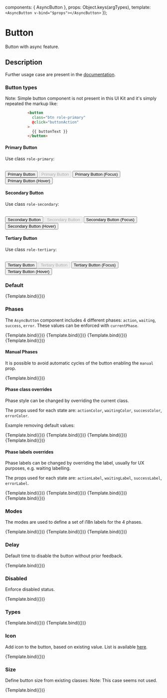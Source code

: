 
<Meta 
  title="Form/Button"
  component={AsyncButton}
/>

  components: { AsyncButton },
  props:      Object.keys(argTypes),
  template:   `<AsyncButton v-bind="$props"></AsyncButton>`
});

# Button

Button with async feature.

## Description

Further usage case are present in the [documentation](https://rancher.github.io/dashboard/code-base-works/forms-and-validation).


### Button types

Note: Simple button component is not present in this UI Kit and it's simply repeated the markup like:

```html
          <button
            class="btn role-primary"
            @click="buttonAction"
          >
            {{ buttonText }}
          </button>
```


#### Primary Button

Use class `role-primary`:

<br/>
<button className="btn role-primary">Primary Button</button>
<button className="btn role-primary" disabled>Primary Button</button>
<button className="btn role-primary focused">Primary Button (Focus)</button>
<button className="btn role-primary _hover">Primary Button (Hover)</button>

#### Secondary Button

Use class `role-secondary`:

<br/>
<button className="btn role-secondary">Secondary Button</button>
<button className="btn role-secondary" disabled>Secondary Button</button>
<button className="btn role-secondary focused">Secondary Button (Focus)</button>
<button className="btn role-secondary _hover">Secondary Button (Hover)</button>

#### Tertiary Button

Use class `role-tertiary`:

<br/>
<button className="btn role-tertiary">Tertiary Button</button>
<button className="btn role-tertiary" disabled>Tertiary Button</button>
<button className="btn role-tertiary focused">Tertiary Button (Focus)</button>
<button className="btn role-tertiary _hover">Tertiary Button (Hover)</button>


### Default

<Canvas>
  <Story
    name="Default"
    args={{}}>
    {Template.bind({})}
  </Story>
</Canvas>


### Phases

The `AsyncButton` component includes 4 different phases: `action`, `waiting`, `success`, `error`. 
These values can be enforced with `currentPhase`.

<Canvas>
  <Story
    name="Phase: action"
    args={{
      currentPhase: `action`
    }}>
    {Template.bind({})}
  </Story>
</Canvas>

<Canvas>
  <Story
    name="Phase: waiting"
    args={{
      currentPhase: `waiting`
    }}>
    {Template.bind({})}
  </Story>
</Canvas>

<Canvas>
  <Story
    name="Phase: success"
    args={{
      currentPhase: `success`
    }}>
    {Template.bind({})}
  </Story>
</Canvas>

<Canvas>
  <Story
    name="Phase: error"
    args={{
      currentPhase: `error`
    }}>
    {Template.bind({})}
  </Story>
</Canvas>

#### Manual Phases

It is possible to avoid automatic cycles of the button enabling the `manual` prop.

<Canvas>
  <Story
    name="Manual"
    args={{
      manual: true
    }}>
    {Template.bind({})}
  </Story>
</Canvas>


#### Phase class overrides

Phase style can be changed by overriding the current class.

The props used for each state are: `actionColor`, `waitingColor`, `successColor`, `errorColor`.

Example removing default values:

<Canvas>
  <Story
    name="Phase class: action"
    args={{
      actionColor: `action`,
      currentPhase: `action`
    }}>
    {Template.bind({})}
  </Story>
</Canvas>

<Canvas>
  <Story
    name="Phase class: waiting"
    args={{
      waitingColor: `waiting`,
      currentPhase: `waiting`
    }}>
    {Template.bind({})}
  </Story>
</Canvas>

<Canvas>
  <Story
    name="Phase class: success"
    args={{
      successColor: `success`,
      currentPhase: `success`
    }}>
    {Template.bind({})}
  </Story>
</Canvas>

<Canvas>
  <Story
    name="Phase class: error"
    args={{
      errorColor: `error`,
      currentPhase: `error`
    }}>
    {Template.bind({})}
  </Story>
</Canvas>

#### Phase labels overrides

Phase labels can be changed by overriding the label, usually for UX purposes, e.g. waiting labelling.

The props used for each state are: `actionLabel`, `waitingLabel`, `successLabel`, `errorLabel`.


<Canvas>
  <Story
    name="Phase label: action"
    args={{
      actionLabel: `Custom action`,
      currentPhase: `action`
    }}>
    {Template.bind({})}
  </Story>
</Canvas>

<Canvas>
  <Story
    name="Phase label: waiting"
    args={{
      waitingLabel: `Custom waiting`,
      currentPhase: `waiting`
    }}>
    {Template.bind({})}
  </Story>
</Canvas>

<Canvas>
  <Story
    name="Phase label: success"
    args={{
      successLabel: `Custom success`,
      currentPhase: `success`
    }}>
    {Template.bind({})}
  </Story>
</Canvas>

<Canvas>
  <Story
    name="Phase label: error"
    args={{
      errorLabel: `Custom error`,
      currentPhase: `error`
    }}>
    {Template.bind({})}
  </Story>
</Canvas>


### Modes

The modes are used to define a set of i18n labels for the 4 phases.

<Canvas>
  <Story
    name="Modes: edit"
    args={{
      mode: 'edit',
    }}>
    {Template.bind({})}
  </Story>
</Canvas>

<Canvas>
  <Story
    name="Modes: continue"
    args={{
      mode: 'continue',
    }}>
    {Template.bind({})}
  </Story>
</Canvas>

<Canvas>
  <Story
    name="Modes: apply"
    args={{
      mode: 'apply',
    }}>
    {Template.bind({})}
  </Story>
</Canvas>

### Delay

Default time to disable the button without prior feedback.

<Canvas>
  <Story
    name="Delay"
    args={{
      delay: 200,
    }}>
    {Template.bind({})}
  </Story>
</Canvas>

### Disabled

Enforce disabled status.

<Canvas>
  <Story
    name="Disabled"
    args={{
      disabled: true,
    }}>
    {Template.bind({})}
  </Story>
</Canvas>


### Types

<Canvas>
  <Story
    name="Types: submit"
    args={{
      type: 'submit',
    }}>
    {Template.bind({})}
  </Story>
</Canvas>

<Canvas>
  <Story
    name="Types: button"
    args={{
      type: 'button',
    }}>
    {Template.bind({})}
  </Story>
</Canvas>


### Icon

Add icon to the button, based on existing value.
List is available [here](https://rancher.github.io/icons/).

<Canvas>
  <Story
    name="Icon"
    args={{
      icon: 'icon-copy',
    }}>
    {Template.bind({})}
  </Story>
</Canvas>

### Size

Define button size from existing classes: 
Note: This case seems not used.


<Canvas>
  <Story
    name="Size: sm"
    args={{
      size: 'sm',
    }}>
    {Template.bind({})}
  </Story>
</Canvas>